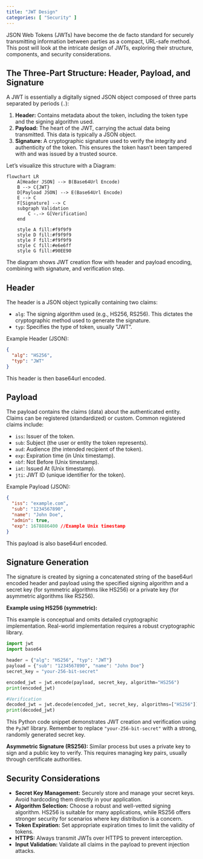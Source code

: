 ```yaml
---
title: "JWT Design"
categories: [ "Security" ]
---
```


JSON Web Tokens (JWTs) have become the de facto standard for securely transmitting information between parties as a compact, URL-safe method. This post will look at the intricate design of JWTs, exploring their structure, components, and security considerations.

## The Three-Part Structure: Header, Payload, and Signature

A JWT is essentially a digitally signed JSON object composed of three parts separated by periods (`.`):

1.  **Header:** Contains metadata about the token, including the token type and the signing algorithm used.
2.  **Payload:** The heart of the JWT, carrying the actual data being transmitted. This data is typically a JSON object.
3.  **Signature:** A cryptographic signature used to verify the integrity and authenticity of the token. This ensures the token hasn't been tampered with and was issued by a trusted source.

Let's visualize this structure with a Diagram:

```mermaid
flowchart LR
    A[Header JSON] --> B(Base64Url Encode)
    B --> C{JWT}
    D[Payload JSON] --> E(Base64Url Encode)
    E --> C
    F[Signature] --> C
    subgraph Validation
        C -.-> G[Verification]
    end
    
    style A fill:#f9f9f9
    style D fill:#f9f9f9
    style F fill:#f9f9f9
    style C fill:#e6e6ff
    style G fill:#90EE90
```

The diagram shows JWT creation flow with header and payload encoding, combining with signature, and verification step.

## Header

The header is a JSON object typically containing two claims:

-   `alg`: The signing algorithm used (e.g., HS256, RS256). This dictates the cryptographic method used to generate the signature.
-   `typ`: Specifies the type of token, usually "JWT".

Example Header (JSON):

``` json
{
  "alg": "HS256",
  "typ": "JWT"
}
```

This header is then base64url encoded.

## Payload

The payload contains the claims (data) about the authenticated entity. Claims can be registered (standardized) or custom. Common registered claims include:

-   `iss`: Issuer of the token.
-   `sub`: Subject (the user or entity the token represents).
-   `aud`: Audience (the intended recipient of the token).
-   `exp`: Expiration time (in Unix timestamp).
-   `nbf`: Not Before (Unix timestamp).
-   `iat`: Issued At (Unix timestamp).
-   `jti`: JWT ID (unique identifier for the token).

Example Payload (JSON):

``` json
{
  "iss": "example.com",
  "sub": "1234567890",
  "name": "John Doe",
  "admin": true,
  "exp": 1678886400 //Example Unix timestamp
}
```

This payload is also base64url encoded.

## Signature Generation

The signature is created by signing a concatenated string of the base64url encoded header and payload using the specified signing algorithm and a secret key (for symmetric algorithms like HS256) or a private key (for asymmetric algorithms like RS256).

**Example using HS256 (symmetric):**

This example is conceptual and omits detailed cryptographic implementation. Real-world implementation requires a robust cryptographic library.

``` python
import jwt
import base64

header = {"alg": "HS256", "typ": "JWT"}
payload = {"sub": "1234567890", "name": "John Doe"}
secret_key = "your-256-bit-secret"

encoded_jwt = jwt.encode(payload, secret_key, algorithm="HS256")
print(encoded_jwt)

#Verification 
decoded_jwt = jwt.decode(encoded_jwt, secret_key, algorithms=["HS256"])
print(decoded_jwt)
```

This Python code snippet demonstrates JWT creation and verification using the `PyJWT` library. Remember to replace `"your-256-bit-secret"` with a strong, randomly generated secret key.

**Asymmetric Signature (RS256):** Similar process but uses a private key to sign and a public key to verify. This requires managing key pairs, usually through certificate authorities.

## Security Considerations

-   **Secret Key Management:** Securely store and manage your secret keys. Avoid hardcoding them directly in your application.
-   **Algorithm Selection:** Choose a robust and well-vetted signing algorithm. HS256 is suitable for many applications, while RS256 offers stronger security for scenarios where key distribution is a concern.
-   **Token Expiration:** Set appropriate expiration times to limit the validity of tokens.
-   **HTTPS:** Always transmit JWTs over HTTPS to prevent interception.
-   **Input Validation:** Validate all claims in the payload to prevent injection attacks.